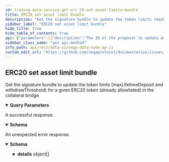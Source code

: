 ```yaml
---
id: trading-data-service-get-erc-20-set-asset-limits-bundle
title: ERC20 set asset limit bundle
description: "Get the signature bundle to update the token limits (maxLifetimeDeposit and withdrawThreshold) for a given ERC20 token (already allowlisted) in the collateral bridge"
sidebar_label: "ERC20 set asset limit bundle"
hide_title: true
hide_table_of_contents: true
api: {"parameters":[{"description":"The ID of the proposal to update an asset.","in":"query","name":"proposalId","required":false,"schema":{"type":"string"}}],"responses":{"200":{"content":{"application/json":{"schema":{"properties":{"assetSource":{"title":"The address of the asset on ethereum","type":"string"},"lifetimeLimit":{"title":"The lifetime limit deposit for this asset","type":"string"},"nonce":{"title":"The nonce, which is actually the internal reference for the proposal","type":"string"},"signatures":{"title":"The signatures bundle as hex encoded data, forward by 0x\ne.g: 0x + sig1 + sig2 + ... + sixN","type":"string"},"threshold":{"title":"The threshold withdraw for this asset","type":"string"},"vegaAssetId":{"title":"The ID of the vega asset","type":"string"}},"title":"Response for the signature bundle to update the token limits (maxLifetimeDeposit and withdrawThreshold) for a given ERC20 token (already allowlisted) in the collateral bridge","type":"object"}}},"description":"A successful response."},"default":{"content":{"application/json":{"schema":{"properties":{"code":{"format":"int32","type":"integer"},"details":{"items":{"additionalProperties":{},"properties":{"@type":{"type":"string"}},"type":"object"},"type":"array"},"message":{"type":"string"}},"type":"object"}}},"description":"An unexpected error response."}},"tags":["TradingDataService"],"description":"Get the signature bundle to update the token limits (maxLifetimeDeposit and withdrawThreshold) for a given ERC20 token (already allowlisted) in the collateral bridge","operationId":"TradingDataService_GetERC20SetAssetLimitsBundle","method":"get","path":"/api/v2/erc20/asset/limits/bundle","servers":[{"url":"https://api.n06.testnet.vega.xyz","description":"n06 (data node)"},{"url":"https://api.n09.testnet.vega.xyz","description":"n09 (data node)"},{"url":"https://api.n11.testnet.vega.xyz","description":"n11 (data node)"},{"url":"https://api.n12.testnet.vega.xyz","description":"n12 (data node)"}],"info":{"title":"Vega data node APIs","version":"v0.60.0"},"postman":{"name":"ERC20 set asset limit bundle","description":{"content":"Get the signature bundle to update the token limits (maxLifetimeDeposit and withdrawThreshold) for a given ERC20 token (already allowlisted) in the collateral bridge","type":"text/plain"},"url":{"path":["api","v2","erc20","asset","limits","bundle"],"host":["{{baseUrl}}"],"query":[{"disabled":false,"description":{"content":"The ID of the proposal to update an asset.","type":"text/plain"},"key":"proposalId","value":""}],"variable":[]},"header":[{"key":"Accept","value":"application/json"}],"method":"GET"}}
sidebar_class_name: "get api-method"
info_path: api/rest/data-v2/vega-data-node-ap-is
custom_edit_url: "https://github.com/vegaprotocol/documentation/issues/new?labels=documentation&title=[Documentation] Requesting changes to 'ERC20 set asset limit bundle' (trading-data-service-get-erc-20-set-asset-limits-bundle)"
---
```



## ERC20 set asset limit bundle



Get the signature bundle to update the token limits (maxLifetimeDeposit and withdrawThreshold) for a given ERC20 token (already allowlisted) in the collateral bridge

<details style={{"marginBottom":"1rem"}} data-collapsed={false} open={true}><summary style={{}}><strong>Query Parameters</strong></summary><div><ul><ParamsItem className={"paramsItem"} param={{"description":"The ID of the proposal to update an asset.","in":"query","name":"proposalId","required":false,"schema":{"type":"string"}}}></ParamsItem></ul></div></details><div><ApiTabs><TabItem label={"200"} value={"200"}><div>

A successful response.

</div><div><MimeTabs schemaType={"response"}><TabItem label={"application/json"} value={"application/json"}><SchemaTabs groupId={"schema-tabs"}><TabItem label={"Schema"} value={"Schema"}><details style={{}} data-collapsed={false} open={true}><summary style={{"textAlign":"left"}}><strong>Schema</strong></summary><div style={{"textAlign":"left","marginLeft":"1rem"}}></div><ul style={{"marginLeft":"1rem"}}><SchemaItem collapsible={false} name={"assetSource"} required={false} schemaDescription={undefined} schemaName={"The address of the asset on ethereum"} qualifierMessage={undefined} defaultValue={undefined}></SchemaItem><SchemaItem collapsible={false} name={"lifetimeLimit"} required={false} schemaDescription={undefined} schemaName={"The lifetime limit deposit for this asset"} qualifierMessage={undefined} defaultValue={undefined}></SchemaItem><SchemaItem collapsible={false} name={"nonce"} required={false} schemaDescription={undefined} schemaName={"The nonce, which is actually the internal reference for the proposal"} qualifierMessage={undefined} defaultValue={undefined}></SchemaItem><SchemaItem collapsible={false} name={"signatures"} required={false} schemaDescription={undefined} schemaName={"The signatures bundle as hex encoded data, forward by 0x\ne.g: 0x + sig1 + sig2 + ... + sixN"} qualifierMessage={undefined} defaultValue={undefined}></SchemaItem><SchemaItem collapsible={false} name={"threshold"} required={false} schemaDescription={undefined} schemaName={"The threshold withdraw for this asset"} qualifierMessage={undefined} defaultValue={undefined}></SchemaItem><SchemaItem collapsible={false} name={"vegaAssetId"} required={false} schemaDescription={undefined} schemaName={"The ID of the vega asset"} qualifierMessage={undefined} defaultValue={undefined}></SchemaItem></ul></details></TabItem><TabItem label={"Example (from schema)"} value={"Example (from schema)"}><ResponseSamples responseExample={"{\n  \"assetSource\": \"string\",\n  \"lifetimeLimit\": \"string\",\n  \"nonce\": \"string\",\n  \"signatures\": \"string\",\n  \"threshold\": \"string\",\n  \"vegaAssetId\": \"string\"\n}"} language={"json"}></ResponseSamples></TabItem></SchemaTabs></TabItem></MimeTabs></div></TabItem><TabItem label={"default"} value={"default"}><div>

An unexpected error response.

</div><div><MimeTabs schemaType={"response"}><TabItem label={"application/json"} value={"application/json"}><SchemaTabs groupId={"schema-tabs"}><TabItem label={"Schema"} value={"Schema"}><details style={{}} data-collapsed={false} open={true}><summary style={{"textAlign":"left"}}><strong>Schema</strong></summary><div style={{"textAlign":"left","marginLeft":"1rem"}}></div><ul style={{"marginLeft":"1rem"}}><SchemaItem collapsible={false} name={"code"} required={false} schemaDescription={undefined} schemaName={"int32"} qualifierMessage={undefined} defaultValue={undefined}></SchemaItem><SchemaItem collapsible={true} className={"schemaItem"}><details style={{}}><summary style={{}}><strong>details</strong><span style={{"opacity":"0.6"}}> object[]</span></summary><div style={{"marginLeft":"1rem"}}><SchemaItem collapsible={false} name={"@type"} required={false} schemaDescription={undefined} schemaName={"string"} qualifierMessage={undefined} defaultValue={undefined}></SchemaItem></div></details></SchemaItem><SchemaItem collapsible={false} name={"message"} required={false} schemaDescription={undefined} schemaName={"string"} qualifierMessage={undefined} defaultValue={undefined}></SchemaItem></ul></details></TabItem><TabItem label={"Example (from schema)"} value={"Example (from schema)"}><ResponseSamples responseExample={"{\n  \"code\": 0,\n  \"details\": [\n    {\n      \"@type\": \"string\"\n    }\n  ],\n  \"message\": \"string\"\n}"} language={"json"}></ResponseSamples></TabItem></SchemaTabs></TabItem></MimeTabs></div></TabItem></ApiTabs></div>